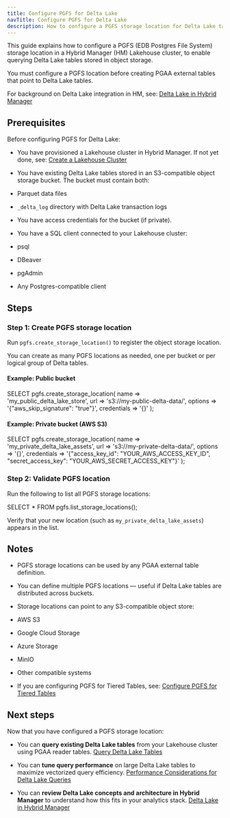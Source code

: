 ```yaml
---
title: Configure PGFS for Delta Lake
navTitle: Configure PGFS for Delta Lake
description: How to configure a PGFS storage location for Delta Lake tables in object storage on an HM-managed Lakehouse cluster.
---
```


This guide explains how to configure a PGFS (EDB Postgres File System) storage location in a Hybrid Manager (HM) Lakehouse cluster, to enable querying Delta Lake tables stored in object storage.

You must configure a PGFS location before creating PGAA external tables that point to Delta Lake tables.

For background on Delta Lake integration in HM, see:
[Delta Lake in Hybrid Manager](../delta_lake)

## Prerequisites

Before configuring PGFS for Delta Lake:

- You have provisioned a Lakehouse cluster in Hybrid Manager.
If not yet done, see: [Create a Lakehouse Cluster](./create-lakehouse-cluster)

- You have existing Delta Lake tables stored in an S3-compatible object storage bucket.
The bucket must contain both:
- Parquet data files
- `_delta_log` directory with Delta Lake transaction logs

- You have access credentials for the bucket (if private).

- You have a SQL client connected to your Lakehouse cluster:
- psql
- DBeaver
- pgAdmin
- Any Postgres-compatible client

## Steps

### Step 1: Create PGFS storage location

Run `pgfs.create_storage_location()` to register the object storage location.

You can create as many PGFS locations as needed, one per bucket or per logical group of Delta tables.

#### Example: Public bucket

SELECT pgfs.create_storage_location(
name => 'my_public_delta_lake_store',
url => 's3://my-public-delta-data/',
options => '{"aws_skip_signature": "true"}',
credentials => '{}'
);

#### Example: Private bucket (AWS S3)

SELECT pgfs.create_storage_location(
name => 'my_private_delta_lake_assets',
url => 's3://my-private-delta-data/',
options => '{}',
credentials => '{"access_key_id": "YOUR_AWS_ACCESS_KEY_ID", "secret_access_key": "YOUR_AWS_SECRET_ACCESS_KEY"}'
);

### Step 2: Validate PGFS location

Run the following to list all PGFS storage locations:

SELECT * FROM pgfs.list_storage_locations();

Verify that your new location (such as `my_private_delta_lake_assets`) appears in the list.

## Notes

- PGFS storage locations can be used by any PGAA external table definition.
- You can define multiple PGFS locations — useful if Delta Lake tables are distributed across buckets.
- Storage locations can point to any S3-compatible object store:
- AWS S3
- Google Cloud Storage
- Azure Storage
- MinIO
- Other compatible systems

- If you are configuring PGFS for Tiered Tables, see:
[Configure PGFS for Tiered Tables](./configure-tiered-pgfs)

## Next steps

Now that you have configured a PGFS storage location:

- You can **query existing Delta Lake tables** from your Lakehouse cluster using PGAA reader tables.
[Query Delta Lake Tables](./query-delta-lake-tables)

- You can **tune query performance** on large Delta Lake tables to maximize vectorized query efficiency.
[Performance Considerations for Delta Lake Queries](./performance-delta-lake-queries)

- You can **review Delta Lake concepts and architecture in Hybrid Manager** to understand how this fits in your analytics stack.
[Delta Lake in Hybrid Manager](../delta_lake)
